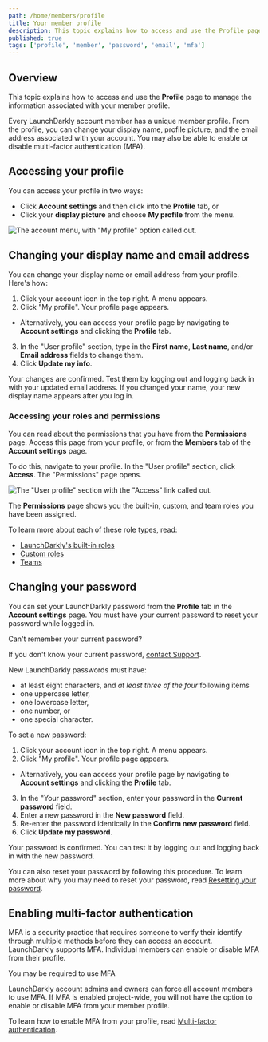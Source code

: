 ```yaml
---
path: /home/members/profile
title: Your member profile
description: This topic explains how to access and use the Profile page to manage the information associated with your member profile.
published: true
tags: ['profile', 'member', 'password', 'email', 'mfa']
---
```


## Overview

This topic explains how to access and use the **Profile** page to manage the information associated with your member profile.

Every LaunchDarkly account member has a unique member profile. From the profile, you can change your display name, profile picture, and the email address associated with your account. You may also be able to enable or disable multi-factor authentication (MFA).

## Accessing your profile

You can access your profile in two ways:

* Click **Account settings** and then click into the **Profile** tab, or
* Click your **display picture** and choose **My profile** from the menu.

![The account menu, with "My profile" option called out.](account-menu-my-profile.png)

## Changing your display name and email address

You can change your display name or email address from your profile. Here's how:

1. Click your account icon in the top right. A menu appears.
2. Click "My profile". Your profile page appears.
  * Alternatively, you can access your profile page by navigating to **Account settings** and clicking the **Profile** tab.
3. In the "User profile" section, type in the **First name**, **Last name**, and/or **Email address** fields to change them.
4. Click **Update my info**.

Your changes are confirmed. Test them by logging out and logging back in with your updated email address. If you changed your name, your new display name appears after you log in.

### Accessing your roles and permissions

You can read about the permissions that you have from the **Permissions** page. Access this page from your profile, or from the **Members** tab of the **Account settings** page.

To do this, navigate to your profile. In the "User profile" section, click **Access**. The "Permissions" page opens.

![The "User profile" section with the "Access" link called out.](account-settings-profile-access-callout.png)

The **Permissions** page shows you the built-in, custom, and team roles you have been assigned.

To learn more about each of these role types, read:

* [LaunchDarkly's built-in roles](/home/members/built-in-roles)
* [Custom roles](/home/members/custom-roles)
* [Teams](/home/teams)

## Changing your password

You can set your LaunchDarkly password from the **Profile** tab in the **Account settings** page. You must have your current password to reset your password while logged in.

<Callout intent="alert">
  <CalloutTitle>Can't remember your current password?</CalloutTitle>
  <CalloutDescription>

  If you don't know your current password, <a href="https://support.launchdarkly.com/hc/en-us/requests/new">contact Support</a>.

  </CalloutDescription>
</Callout>

New LaunchDarkly passwords must have:

* at least eight characters, and *at least three of the four* following items
* one uppercase letter,
* one lowercase letter,
* one number, or
* one special character.

To set a new password:

1. Click your account icon in the top right. A menu appears.
2. Click "My profile". Your profile page appears.
  * Alternatively, you can access your profile page by navigating to **Account settings** and clicking the **Profile** tab.
3. In the "Your password" section, enter your password in the **Current password** field.
4. Enter a new password in the **New password** field.
5. Re-enter the password identically in the **Confirm new password** field.
6. Click **Update my password**.

Your password is confirmed. You can test it by logging out and logging back in with the new password.

You can also reset your password by following this procedure. To learn more about why you may need to reset your password, read [Resetting your password](/home/account-security/reset-password).

## Enabling multi-factor authentication

MFA is a security practice that requires someone to verify their identify through multiple methods before they can access an account. LaunchDarkly supports MFA. Individual members can enable or disable MFA from their profile.

<Callout intent="info">
  <CalloutTitle>You may be required to use MFA</CalloutTitle>
  <CalloutDescription>

  LaunchDarkly account admins and owners can force all account members to use MFA. If MFA is enabled project-wide, you will not have the option to enable or disable MFA from your member profile.

  </CalloutDescription>
</Callout>

To learn how to enable MFA from your profile, read [Multi-factor authentication](/home/account-security/mfa).
